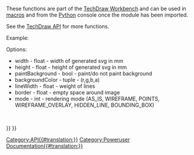 <languages/>
<translate>
<!--T:1-->
{{VeryImportantMessage|(November 2018) This information may be incomplete and outdated. For the latest API, see the [https://www.freecadweb.org/api autogenerated API documentation].}}
These functions are part of the [[TechDraw Workbench|TechDraw Workbench]] and can be used in [[macros|macros]] and from the [[Python|Python]] console once the {{incode|TechDrawGui}} module has been imported.

<!--T:5-->
See the [[TechDraw API|TechDraw API]] for more functions.

<!--T:2-->
Example:
</translate>
{{Code|code=
import FreeCAD
import TechDrawGui

p = FreeCAD.ActiveDocument.Page

f = "/home/localuser/myPdfDirectory/savePage.pdf"
TechDrawGui.exportPageAsPdf(p, f)

f = "/home/localuser/mySvgDirectory/savePage.svg"
TechDrawGui.exportPageAsSvg(p, f)
}}

<translate>
<!--T:3-->
{{APIFunction|exportPageAsPdf|pageObject, filePath|save a copy of pageObject in PDF format to location filePath|none}}
{{APIFunction|exportPageAsSvg|pageObject, filePath|save a copy of pageObject in SVG format to location filePath|none}}
{{APIFunction|copyActiveViewToSvgFile|document, filePath, (options)|save a copy of the active view for "document" to file "filePath"|double (estimated scale)}}
Options:
* width - float - width of generated svg in mm
* height - float - height of generated svg in mm
* paintBackground - bool - paint/do not paint background
* backgroundColor - tuple - (r,g,b,a)
* lineWidth - float - weight of lines
* border - float - empty space around image
* mode - int - rendering mode (AS_IS, WIREFRAME, POINTS, WIREFRAME_OVERLAY, HIDDEN_LINE, BOUNDING_BOX)
<br/>
{{APIFunction|addQGIToView|view, QGraphicsItem|add a QGraphicsItem (created using PySide) to a View|none}}

</translate>
{{TechDraw Tools navi{{#translation:}}}}
{{Userdocnavi{{#translation:}}}}
[[Category:API{{#translation:}}]]
[[Category:Poweruser Documentation{{#translation:}}]]
{{clear}}